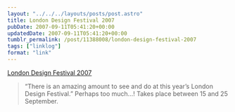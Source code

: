 ```yaml
---
layout: "../../../layouts/posts/post.astro"
title: London Design Festival 2007
pubDate: 2007-09-11T05:41:20+00:00
updatedDate: 2007-09-11T05:41:20+00:00
tumblr_permalink: /post/11388008/london-design-festival-2007
tags: ["linklog"]
format: "link"
---
```


[London Design Festival 2007][1]

> &ldquo;There is an amazing amount to see and do at this year&rsquo;s London Design Festival.&rdquo; Perhaps too much&hellip;! Takes place between 15 and 25 September.

[1]: http://www.londondesignfestival.com/
